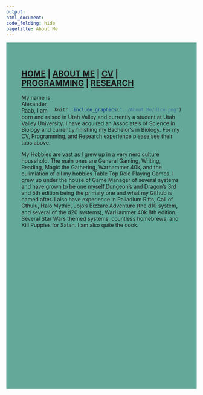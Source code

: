 ---
output: 
html_document:
code_folding: hide
pagetitle: About Me
---
<style type="text/css">
.main-container {
  max-width: 1800px;
  margin-left: auto;
  margin-right: auto;
}
</style>

<style>
div.blue { background-color:#63a898; border-radius: 5px; padding: 20px;}
</style>
<div class = "blue">



<style>
div.blue { background-color:#63a898; border-radius: 0px; padding: 20px;}
</style>
<div class = "blue">


## [HOME](http://MurderousPolyhedron.github.io/) | [ABOUT ME](http://MurderousPolyhedron.github.io/About_Me/) | [CV](http://MurderousPolyhedron.github.io/CV/) | [PROGRAMMING](http://MurderousPolyhedron.github.io/Programming/) | [RESEARCH](http://MurderousPolyhedron.github.io/Research/) 

<div style= "float:right;position: relative;top:20px">
```{r, out.width = "250px",echo=FALSE}
knitr::include_graphics("../About_Me/dice.png")
```
</div>

My name is Alexander Raab, I am born and raised in Utah Valley and currently a student at Utah Valley University. I have acquired an Associate's of Science in Biology and currently finishing my Bachelor's in Biology. For my CV, Programming, and Research experience please see their tabs above. 

My Hobbies are vast as I grew up in a very nerd culture household. The main ones are General Gaming, Writing, Reading, Magic the Gathering, Warhammer 40k, and the culimiation of all my hobbies Table Top Role Playing Games. I grew up under the house of Game Manager of several systems and have grown to be one myself.Dungeon's and Dragon's 3rd and 5th edition being the primary one and what my Github is named after. I also have experience in Palladium Rifts, Call of Cthulu, Halo Mythic, Jojo's Bizzare Adventure (the d10 system, and several of the d20 systems), WarHammer 40k 8th edition. Several Star Wars themed systems, countless homebrews, and Kill Puppies for Satan. I am also quite the cook.

<br><br><br><br><br><br><br><br><br><br><br><br><br><br><br><br><br><br><br><br><br>

